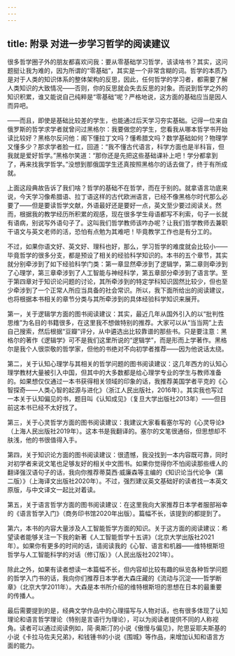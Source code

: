 ```yaml
---
---
---
```

title: 附录 对进一步学习哲学的阅读建议
---




很多哲学圈子外的朋友都喜欢问我：要从零基础学习哲学，该读啥书？其实，这问题挺让我为难的，因为所谓的“零基础”，其实是一个非常含糊的词。哲学的本质乃是对于人类的知识体系的整体架构的反思，因此，任何哲学的学习者，都需要了解人类知识的大致情况——否则，你的反思就会失去反思的对象。而说到哲学之外的知识积累，谁又能说自己纯粹是“零基础”呢？严格地说，这方面的基础应当是因人而异吧。

——而且，即使是基础比较差的学生，也能通过后天学习夯实基础。记得一位来自俄罗斯的哲学求学者就曾问过黑格尔：我要做您的学生，您看我从哪本哲学书开始读比较好？黑格尔反问他：阁下懂拉丁文吗？懂希腊文吗？数学基础如何？物理学又懂多少？那求学者脸一红，回道：“我不懂古代语言，科学方面也是半科盲，但我就是爱好哲学。”黑格尔笑道：“那你还是先把这些基础课补上吧！学分都拿到了，再来找我学哲学。”没想到那俄国学生还真按照黑格尔的话去做了，终于有所成就。

上面这段典故告诉了我们啥？哲学的基础不在哲学，而在于别的。就拿语言功底来说，今天学习像希腊语、拉丁语这样的古代欧洲语言，已经不像黑格尔时代那么必要了——但是要读哲学文献，外语最好还是要好一点，英文至少要过阅读关。然而，根据我的教学经历所积累的观感，现在很多学生母语都写不利索，句子一长就有语病，别说写外语句子了。这叫我们哲学教师该咋办呢？让我们哲学教师去兼职干语文与英文老师的活，恐怕有点勉为其难吧！毕竟教学工作也是有分工的。

不过，如果你语文好、英文好、理科也好，那么，学习哲学的难度就会比较小——毕竟哲学的很多分支，都是预设了相关的经验科学知识的。本书的五个章节，其实就分别牵涉到了如下经验科学门类：第一章显然牵涉到了逻辑学，第二章则牵涉到了心理学，第三章牵涉到了人工智能与神经科学，第五章部分牵涉到了语言学。至于第四章对于知识论问题的讨论，其所牵涉到的特定学科知识固然比较少，但也至少牵涉到了一个正常人所应当具备的社会常识。所以，我下面所给出的阅读建议，也将根据本书相关的章节分类与其所牵涉到的具体经验科学知识来展开。

第一，关于逻辑学方面的图书阅读建议：其实，最近几年从国外引入的以“批判性思维”为名目的书籍很多，在这里我不想做特别的推荐。大家可以从“当当网”上去自己搜索，然后根据“豆瓣”评分，从中遴选出比较靠谱的那些书。只是要注意：黑格尔的著作《逻辑学》可不是我们这里所说的“逻辑学”，而是形而上学著作。黑格尔是我个人很崇敬的哲学家，但他的书绝对不向初学者推荐——因为他说话太绕。

第二，关于认知心理学与其相关的哲学问题的图书阅读建议：这几年西方的认知心理学教材大量被引入中国，但其中的大多数都是给心理学专业的学生与教师准备的。如果想仅仅通过一本书获得相关领域的印象的话，我推荐美国学者平克的《心智探奇——人类心智的起源与进化》（浙江人民出版社，2016年）。其实我也写过一本关于认知偏见的书，题目叫《认知成见》（复旦大学出版社2013年）——但目前这本书已经不太好找了。

第三，关于心灵哲学方面的图书阅读建议：我建议大家看看塞尔写的《心灵导论》（上海人民出版社2019年）。这本书是我翻译的。塞尔的文笔很通俗，但思想却不肤浅，他的书很值得入手。

第四，关于知识论方面的图书阅读建议：很遗憾，我没找到一本内容既可靠，同时对初学者来说文笔也足够友好的相关中文图书。如果你觉得你不怕阅读那些缠人的翻译强汉语句子的话，我向你推荐蒂莫西·威廉森等主编的《知识论当代论争（第二版）》（上海译文出版社2020年）。不过，强烈建议英文基础好的读者找一本英文原版，与中文译文一起比对着读。

第五，关于语言哲学方面的图书阅读建议：在这里我向大家推荐日本学者服部裕幸的《语言哲学入门》（商务印书馆2020年出版）。篇幅不长，该提到的都提到了。

第六，本书的内容大量涉及人工智能哲学方面的知识。关于这方面的阅读建议：希望读者能够关注一下我的新著《人工智能哲学十五讲》（北京大学出版社2021年）。如果你有更多的时间的话，请阅读我的《心智、语言和机器——维特根斯坦哲学与人工智能科学的对话（修订版）》（人民出版社2021年）。

除此之外，如果有读者想读一本篇幅不长，但内容却比较有趣的纵览各种哲学问题的哲学入门书的话，我向你们推荐日本学者大森庄藏的《流动与沉淀——哲学断章》（北京大学2011年）。大森是本书所介绍的维特根斯坦的思想在日本的最重要的传播人。

最后需要提到的是，经典文学作品中的心理描写与人物对话，也有很多体现了认知理论和语言哲学理论（特别是言语行为理论），可以为阅读者提供不同的人称视角。读者可以通过阅读例如，简·奥斯汀的小说《傲慢与偏见》，陀思妥耶夫斯基的小说《卡拉马佐夫兄弟》，和钱锺书的小说《围城》等作品，来增加认知和语言方面的能力。